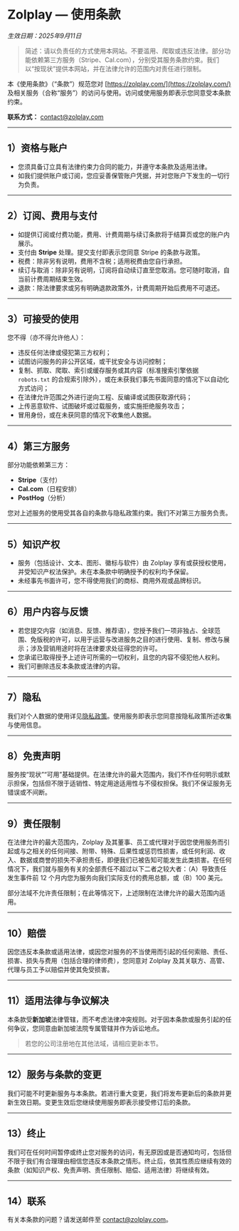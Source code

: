 # Zolplay — 使用条款

*生效日期：2025年9月11日*

> 简述：请以负责任的方式使用本网站。不要滥用、爬取或违反法律。部分功能依赖第三方服务（Stripe、Cal.com），分别受其服务条款约束。我们以“按现状”提供本网站，并在法律允许的范围内对责任进行限制。

本《使用条款》（“条款”）规范您对 [https://zolplay.com/](https://zolplay.com/) 及相关服务（合称“服务”）的访问与使用。访问或使用服务即表示您同意受本条款约束。

**联系方式：** [contact@zolplay.com](mailto:contact@zolplay.com)

---

## 1）资格与账户

* 您须具备订立具有法律约束力合同的能力，并遵守本条款及适用法律。
* 如我们提供账户或订阅，您应妥善保管账户凭据，并对您账户下发生的一切行为负责。

---

## 2）订阅、费用与支付

* 如提供订阅或付费功能，费用、计费周期与续订条款将于结算页或您的账户内展示。
* 支付由 **Stripe** 处理。提交支付即表示您同意 Stripe 的条款与政策。
* 税费：除非另有说明，费用不含税；适用税费由您自行承担。
* 续订与取消：除非另有说明，订阅将自动续订直至您取消。您可随时取消，自当前计费周期结束生效。
* 退款：除法律要求或另有明确退款政策外，计费周期开始后费用不可退还。

---

## 3）可接受的使用

您不得（亦不得允许他人）：

* 违反任何法律或侵犯第三方权利；
* 试图访问服务的非公开区域，或干扰安全与访问控制；
* 复制、抓取、爬取、索引或缓存服务或其内容（标准搜索引擎依据 `robots.txt` 的合规索引除外），或在未获我们事先书面同意的情况下以自动化方式访问；
* 在法律允许范围之外进行逆向工程、反编译或试图获取源代码；
* 上传恶意软件、试图破坏或过载服务，或实施拒绝服务攻击；
* 冒用身份，或在未获同意的情况下收集他人数据。

---

## 4）第三方服务

部分功能依赖第三方：

* **Stripe**（支付）
* **Cal.com**（日程安排）
* **PostHog**（分析）

您对上述服务的使用受其各自的条款与隐私政策约束。我们不对第三方服务负责。

---

## 5）知识产权

* 服务（包括设计、文本、图形、徽标与软件）由 Zolplay 享有或获授权使用，并受知识产权法保护。未在本条款中明确授予的权利均予保留。
* 未经事先书面许可，您不得使用我们的商标、商用外观或品牌标识。

---

## 6）用户内容与反馈

* 若您提交内容（如消息、反馈、推荐语），您授予我们一项非独占、全球范围、免版税的许可，以用于运营与改进服务之目的进行使用、复制、修改与展示；涉及营销用途时将在法律要求处征得您的许可。
* 您承诺已取得授予上述许可所需的一切权利，且您的内容不侵犯他人权利。
* 我们可删除违反本条款或法律的内容。

---

## 7）隐私

我们对个人数据的使用详见[隐私政策](/privacy)。使用服务即表示您同意按隐私政策所述收集与使用信息。

---

## 8）免责声明

服务按“现状”“可用”基础提供。在法律允许的最大范围内，我们不作任何明示或默示担保，包括但不限于适销性、特定用途适用性与不侵权担保。我们不保证服务无错误或不间断。

---

## 9）责任限制

在法律允许的最大范围内，Zolplay 及其董事、员工或代理对于因您使用服务而引起或与之相关的任何间接、附带、特殊、后果性或惩罚性损害，或任何利润、收入、数据或商誉的损失不承担责任，即便我们已被告知可能发生此类损害。在任何情况下，我们就与服务有关的全部责任不超过以下二者之较大者：（A）导致责任发生事件前 12 个月内您为服务向我们实际支付的费用总额，或（B）100 美元。

部分法域不允许责任限制；在此等情况下，上述限制在法律允许的最大范围内适用。

---

## 10）赔偿

因您违反本条款或适用法律，或因您对服务的不当使用而引起的任何索赔、责任、损害、损失与费用（包括合理的律师费），您同意对 Zolplay 及其关联方、高管、代理与员工予以赔偿并使其免受损害。

---

## 11）适用法律与争议解决

本条款受**新加坡**法律管辖，而不考虑法律冲突规则。对于因本条款或服务引起的任何争议，您同意由新加坡法院专属管辖并作为诉讼地点。

> 若您的公司注册地在其他法域，请相应更新本节。

---

## 12）服务与条款的变更

我们可能不时更新服务与本条款。若进行重大变更，我们将发布更新后的条款并更新生效日期。变更生效后您继续使用服务即表示接受修订后的条款。

---

## 13）终止

我们可在任何时间暂停或终止您对服务的访问，有无原因或是否通知均可，包括但不限于我们有合理理由相信您违反本条款之情形。终止后，依其性质应继续有效的条款（如知识产权、免责声明、责任限制、赔偿、适用法律）将继续有效。

---

## 14）联系

有关本条款的问题？请发送邮件至 [contact@zolplay.com](mailto:contact@zolplay.com)。

